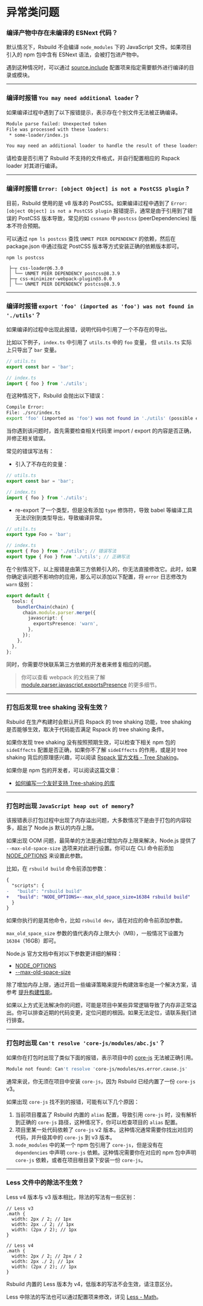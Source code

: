 # 异常类问题

### 编译产物中存在未编译的 ESNext 代码？

默认情况下，Rsbuild 不会编译 `node_modules` 下的 JavaScript 文件。如果项目引入的 npm 包中含有 ESNext 语法，会被打包进产物中。

遇到这种情况时，可以通过 [source.include](/config/source/include) 配置项来指定需要额外进行编译的目录或模块。

---

### 编译时报错 `You may need additional loader`？

如果编译过程中遇到了以下报错提示，表示存在个别文件无法被正确编译。

```bash
Module parse failed: Unexpected token
File was processed with these loaders:
 * some-loader/index.js

You may need an additional loader to handle the result of these loaders.
```

请检查是否引用了 Rsbuild 不支持的文件格式，并自行配置相应的 Rspack loader 对其进行编译。

---

### 编译时报错 `Error: [object Object] is not a PostCSS plugin` ?

目前，Rsbuild 使用的是 v8 版本的 PostCSS。如果编译过程中遇到了 `Error: [object Object] is not a PostCSS plugin` 报错提示，通常是由于引用到了错误的 PostCSS 版本导致，常见的如 `cssnano` 中 `postcss` (peerDependencies) 版本不符合预期。

可以通过 `npm ls postcss` 查找 `UNMET PEER DEPENDENCY` 的依赖，然后在 package.json 中通过指定 PostCSS 版本等方式安装正确的依赖版本即可。

```
npm ls postcss

 ├─┬ css-loader@6.3.0
 │ └── UNMET PEER DEPENDENCY postcss@8.3.9
 ├─┬ css-minimizer-webpack-plugin@3.0.0
 │ └── UNMET PEER DEPENDENCY postcss@8.3.9
```

---

### 编译时报错 `export 'foo' (imported as 'foo') was not found in './utils'`？

如果编译的过程中出现此报错，说明代码中引用了一个不存在的导出。

比如以下例子，`index.ts` 中引用了 `utils.ts` 中的 `foo` 变量， 但 `utils.ts` 实际上只导出了 `bar` 变量。

```ts
// utils.ts
export const bar = 'bar';

// index.ts
import { foo } from './utils';
```

在这种情况下，Rsbuild 会抛出以下错误：

```bash
Compile Error:
File: ./src/index.ts
export 'foo' (imported as 'foo') was not found in './utils' (possible exports: bar)
```

当你遇到该问题时，首先需要检查相关代码里 import / export 的内容是否正确，并修正相关错误。

常见的错误写法有：

- 引入了不存在的变量：

```ts
// utils.ts
export const bar = 'bar';

// index.ts
import { foo } from './utils';
```

- re-export 了一个类型，但是没有添加 `type` 修饰符，导致 babel 等编译工具无法识别到类型导出，导致编译异常。

```ts
// utils.ts
export type Foo = 'bar';

// index.ts
export { Foo } from './utils'; // 错误写法
export type { Foo } from './utils'; // 正确写法
```

在个别情况下，以上报错是由第三方依赖引入的，你无法直接修改它。此时，如果你确定该问题不影响你的应用，那么可以添加以下配置，将 `error` 日志修改为 `warn` 级别：

```ts
export default {
  tools: {
    bundlerChain(chain) {
      chain.module.parser.merge({
        javascript: {
          exportsPresence: 'warn',
        },
      });
    },
  },
};
```

同时，你需要尽快联系第三方依赖的开发者来修复相应的问题。

> 你可以查看 webpack 的文档来了解 [module.parser.javascript.exportsPresence](https://webpack.js.org/configuration/module/#moduleparserjavascriptexportspresence) 的更多细节。

---

### 打包后发现 tree shaking 没有生效？

Rsbuild 在生产构建时会默认开启 Rspack 的 tree shaking 功能，tree shaking 是否能够生效，取决于代码能否满足 Rspack 的 tree shaking 条件。

如果你发现 tree shaking 没有按照预期生效，可以检查下相关 npm 包的 `sideEffects` 配置是否正确，如果你不了解 `sideEffects` 的作用，或是对 tree shaking 背后的原理感兴趣，可以阅读 [Rspack 官方文档 - Tree Shaking](https://rspack.dev/guide/optimization/tree-shaking)。

如果你是 npm 包的开发者，可以阅读这篇文章：

- [如何编写一个友好支持 Tree-shaking 的库](https://zhuanlan.zhihu.com/p/594124786)

---

### 打包时出现 `JavaScript heap out of memory`?

该报错表示打包过程中出现了内存溢出问题，大多数情况下是由于打包的内容较多，超出了 Node.js 默认的内存上限。

如果出现 OOM 问题，最简单的方法是通过增加内存上限来解决，Node.js 提供了 `--max-old-space-size` 选项来对此进行设置。你可以在 CLI 命令前添加 [NODE_OPTIONS](https://nodejs.org/api/cli.html#node_optionsoptions) 来设置此参数。

比如，在 `rsbuild build` 命令前添加参数：

```diff title="package.json"
{
  "scripts": {
-   "build": "rsbuild build"
+   "build": "NODE_OPTIONS=--max_old_space_size=16384 rsbuild build"
  }
}
```

如果你执行的是其他命令，比如 `rsbuild dev`，请在对应的命令前添加参数。

`max_old_space_size` 参数的值代表内存上限大小（MB），一般情况下设置为 `16384`（16GB）即可。

Node.js 官方文档中有对以下参数更详细的解释：

- [NODE_OPTIONS](https://nodejs.org/api/cli.html#node_optionsoptions)
- [--max-old-space-size](https://nodejs.org/api/cli.html#--max-old-space-sizesize-in-megabytes)

除了增加内存上限，通过开启一些编译策略来提升构建效率也是一个解决方案，请参考 [提升构建性能](/guide/optimization/build-performance)。

如果以上方式无法解决你的问题，可能是项目中某些异常逻辑导致了内存非正常溢出。你可以排查近期的代码变更，定位问题的根因。如果无法定位，请联系我们进行排查。

---

### 打包时出现 `Can't resolve 'core-js/modules/abc.js'`？

如果你在打包时出现了类似下面的报错，表示项目中的 [core-js](https://github.com/zloirock/core-js) 无法被正确引用。

```bash
Module not found: Can't resolve 'core-js/modules/es.error.cause.js'
```

通常来说，你无须在项目中安装 `core-js`，因为 Rsbuild 已经内置了一份 `core-js` v3。

如果出现 `core-js` 找不到的报错，可能有以下几个原因：

1. 当前项目覆盖了 Rsbuild 内置的 `alias` 配置，导致引用 `core-js` 时，没有解析到正确的 `core-js` 路径，这种情况下，你可以检查项目的 `alias` 配置。
2. 项目里某一处代码依赖了 `core-js` v2 版本。这种情况通常需要你找出对应的代码，并升级其中的 `core-js` 到 v3 版本。
3. `node_modules` 中的某一个 npm 包引用了 `core-js`，但是没有在 `dependencies` 中声明 `core-js` 依赖。这种情况需要你在对应的 npm 包中声明 `core-js` 依赖，或者在项目根目录下安装一份 `core-js`。

---

### Less 文件中的除法不生效？

Less v4 版本与 v3 版本相比，除法的写法有一些区别：

```less
// Less v3
.math {
  width: 2px / 2; // 1px
  width: 2px ./ 2; // 1px
  width: (2px / 2); // 1px
}

// Less v4
.math {
  width: 2px / 2; // 2px / 2
  width: 2px ./ 2; // 1px
  width: (2px / 2); // 1px
}
```

Rsbuild 内置的 Less 版本为 v4，低版本的写法不会生效，请注意区分。

Less 中除法的写法也可以通过配置项来修改，详见 [Less - Math](https://lesscss.org/usage/#less-options-math)。
